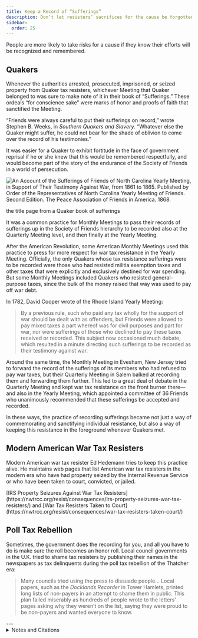 ```yaml
---
title: Keep a Record of “Sufferings”
description: Don’t let resisters’ sacrifices for the cause be forgotten.
sidebar:
  order: 25
---
```


People are more likely to take risks for a cause if they know their efforts will be recognized and remembered.

## <Badge text="Example" size="medium" /> Quakers

Whenever the authorities arrested, prosecuted, imprisoned, or seized property from Quaker tax resisters, whichever Meeting that Quaker belonged to was sure to make note of it in their book of “Sufferings.”
These ordeals “for conscience sake” were marks of honor and proofs of faith that sanctified the Meeting.

“Friends were always careful to put their sufferings on record,” wrote Stephen B. Weeks, in <i>Southern Quakers and Slavery</i>.
“Whatever else the Quaker might suffer, he could not bear for the shade of oblivion to come over the record of his testimonies.”

It was easier for a Quaker to exhibit fortitude in the face of government reprisal if he or she knew that this would be remembered respectfully, and would become part of the story of the endurance of the Society of Friends in a world of persecution.

![An Account of the Sufferings of Friends of North Carolina Yearly Meeting, in Support of Their Testimony Against War, from 1861 to 1865. Published by Order of the Representatives of North Carolina Yearly Meeting of Friends. Second Edition. The Peace Association of Friends in America. 1868.](../../../assets/account-of-sufferings.gif)
<figcaption>the title page from a Quaker book of sufferings</figcaption>

It was a common practice for Monthly Meetings to pass their records of sufferings up in the Society of Friends hierarchy to be recorded also at the Quarterly Meeting level, and then finally at the Yearly Meeting.

After the American Revolution, some American Monthly Meetings used this practice to press for more respect for war tax resistance in the Yearly Meeting.
Officially, the only Quakers whose tax resistance sufferings were to be recorded were those who had resisted militia exemption taxes and other taxes that were explicitly and exclusively destined for war spending.
But some Monthly Meetings included Quakers who resisted general-purpose taxes, since the bulk of the money raised that way was used to pay off war debt.

In 1782, David Cooper wrote of the Rhode Island Yearly Meeting:

> By a previous rule, such who paid any tax wholly for the support of war should be dealt with as offenders, but Friends were allowed to pay mixed taxes a part whereof was for civil purposes and part for war, nor were sufferings of those who declined to pay these taxes received or recorded.
> This subject now occasioned much debate, which resulted in a minute directing such sufferings to be recorded as their testimony against war.

Around the same time, the Monthly Meeting in Evesham, New Jersey tried to forward the record of the sufferings of its members who had refused to pay war taxes, but their Quarterly Meeting in Salem balked at recording them and forwarding them further.
This led to a great deal of debate in the Quarterly Meeting and kept war tax resistance on the front burner there—and also in the Yearly Meeting, which appointed a committee of 36 Friends who unanimously recommended that these sufferings be accepted and recorded.

In these ways, the practice of recording sufferings became not just a way of commemorating and sanctifying individual resistance, but also a way of keeping this resistance in the foreground whenever Quakers met.

## <Badge text="Example" size="medium" /> Modern American War Tax Resisters

Modern American war tax resister Ed Hedemann tries to keep this practice alive.
He maintains web pages that list American war tax resisters in the modern era who have had property seized by the Internal Revenue Service or who have been taken to court, convicted, or jailed.

<Aside type="tip" title="Links">
[IRS Property Seizures Against War Tax Resisters](https://nwtrcc.org/resist/consequences/irs-property-seizures-war-tax-resisters/) and [War Tax Resisters Taken to Court](https://nwtrcc.org/resist/consequences/war-tax-resisters-taken-court/)
</Aside>

## <Badge text="Example" size="medium" /> Poll Tax Rebellion

Sometimes, the government does the recording for you, and all you have to do is make sure the roll becomes an honor roll.
Local council governments in the U.K. tried to shame tax resisters by publishing their names in the newspapers as tax delinquents during the poll tax rebellion of the Thatcher era:

> Many councils tried using the press to dissuade people…
> Local papers, such as the <i>Docklands Recorder</i> in Tower Hamlets, printed long lists of non-payers in an attempt to shame them in public.
> This plan failed miserably as hundreds of people wrote to the letters’ pages asking why they weren’t on the list, saying they were proud to be non-payers and wanted everyone to know.

<Aside type="wikipedia" title="Wikipedia">
  <WikipediaBadge title="Quakers" />
  <WikipediaBadge title="Poll tax (Great Britain)" />
</Aside>
---

<details>
<summary>Notes and Citations</summary>

* Weeks, Stephen B. <i>Southern Quakers and Slavery</i> (1896), [p. 171](https://archive.org/details/southernquakerss00week/page/171/mode/1up)
* Cooper, David “Some Declined to Pay Mixed Taxes” <i>American Quaker War Tax Resistance</i>, 2nd. ed. (2011), p. 200 [<i>Friends’ Review</i> vol. XV, 21 June 1862, [p. 660](https://archive.org/details/sim_friends-review-a-religious-journal_1862-06-21_15_42/page/660/mode/1up)]
* Cooper, David “For the Testimony of Truth” <i>American Quaker War Tax Resistance</i>, 2nd. ed. (2011), pp. 216–17 [<i>Friends’ Review</i> vol. XVI, 13 September 1862 [pp. 21–22](https://archive.org/details/sim_friends-review-a-religious-journal_1862-09-13_16_2/page/21/mode/1up), 20 September 1862 [pp. 36–37](https://archive.org/details/sim_friends-review-a-religious-journal_1862-09-20_16_3/page/36/mode/2up)]
* Burns, Danny [<i>Poll Tax Rebellion</i>](https://libcom.org/article/poll-tax-rebellion-danny-burns) AK Press (1992), p. 146

</details>
